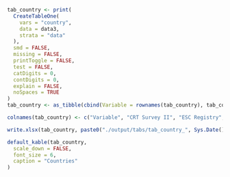 ```r

tab_country <- print(
  CreateTableOne(
    vars = "country",
    data = data3,
    strata = "data"
  ),
  smd = FALSE,
  missing = FALSE,
  printToggle = FALSE,
  test = FALSE,
  catDigits = 0,
  contDigits = 0,
  explain = FALSE,
  noSpaces = TRUE
)
tab_country <- as_tibble(cbind(Variable = rownames(tab_country), tab_country))

colnames(tab_country) <- c("Variable", "CRT Survey II", "ESC Registry", "SwedeHF Registry")

write.xlsx(tab_country, paste0("./output/tabs/tab_country_", Sys.Date(), ".xlsx"), rowNames = FALSE)

default_kable(tab_country,
  scale_down = FALSE,
  font_size = 6,
  caption = "Countries"
)
```
